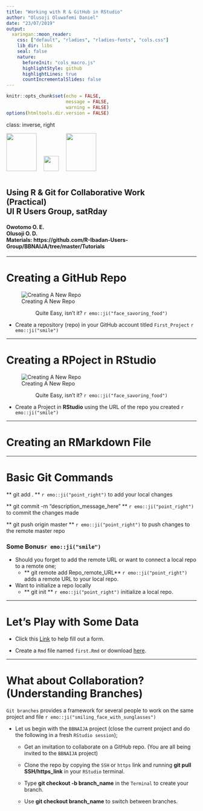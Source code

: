 ```yaml
---
title: "Working with R & GitHub in RStudio"
author: "Olusoji Oluwafemi Daniel"
date: "23/07/2019"
output: 
  xaringan::moon_reader:
    css: ["default", "rladies", "rladies-fonts", "cols.css"]
    lib_dir: libs
    seal: false
    nature:
      beforeInit: "cols_macro.js"
      highlightStyle: github
      highlightLines: true
      countIncrementalSlides: false
---
```


```r
knitr::opts_chunk$set(echo = FALSE, 
                      message = FALSE,	
                      warning = FALSE)
options(htmltools.dir.version = FALSE)
```


class: inverse, right

<div style="text-align: left">
<img style="float: center; margin: 0px 15px 15px 0px;" src="pics/Rlogo.png" width="80" height="100"/>
<img style="float: center; margin: 0px 15px 15px 0px;" src="pics/whiteplus.png" width="40" height="40"/>
<img style="float: center; margin: 0px 15px 15px 0px;" src="pics/Octocat.png" width="80" height="100"/>
</div>

## Using R & Git for Collaborative Work <br> (Practical) <br> UI R Users Group, satRday

#### Owotomo O. E. <br> Olusoji O. D.  <br> Materials: https://github.com/R-Ibadan-Users-Group/BBNAIJA/tree/master/Tutorials

---

# Creating a GitHub Repo

![Creating A New Repo](animation/newrepo.gif)

<div style="text-align: center"> Quite Easy, isn't it? `r emo::ji("face_savoring_food")` </div>

* Create a repository (repo) in your GitHub account titled `First_Project` `r emo::ji("smile")`

---

# Creating a RPoject in RStudio

![Creating A New Repo](animation/newproject.gif)

<div style="text-align: center"> Quite Easy, isn't it? `r emo::ji("face_savoring_food")` </div>

* Create a Project in **RStudio** using the URL of the repo you created `r emo::ji("smile")`

---

# Creating an RMarkdown File

---

# Basic Git Commands

** git add . ** `r emo::ji("point_right")` to add your local changes

** git commit -m "description_message_here" ** `r emo::ji("point_right")` to commit the changes made

** git push origin master ** `r emo::ji("point_right")` to push changes to the remote master repo

### Some Bonus`r emo::ji("smile")`

* Should you forget to add the remote URL or want to connect a local repo to a remote one;
  - ** git remote add Repo_remote_URL** `r emo::ji("point_right")` adds a remote URL to your local repo.
* Want to initialize a repo locally 
  - ** git init ** `r emo::ji("point_right")` initialize a local repo.
  
---

# Let's Play with Some Data

* Click this [Link](https://docs.google.com/forms/d/e/1FAIpQLSe6HtzYO7ylxx55F7nRqf8JFMGb6OhEQzspmIOjBVD9Zd2tdA/viewform?usp=sf_link) to help fill out a form.

* Create a `Rmd` file named `first.Rmd` or download [here](). 



---

# What about Collaboration? (Understanding Branches)

`Git branches` provides a framework for several people to work on the same project and file `r emo::ji("smiling_face_with_sunglasses")`

* Let us begin with the `BBNAIJA` project (close the current project and do the following in a fresh `RStudio session`);

    + Get an invitation to collaborate on a GitHub repo. (You are all being invited to the `BBNAIJA` project)

    + Clone the repo by copying the `SSH` or `https` link and running **git pull SSH/https_link** in your `RStudio` terminal.

    + Type **git checkout -b branch_name** in the `Terminal` to create your branch.
    
    + Use **git checkout branch_name** to switch between branches.

